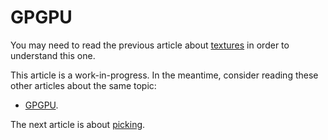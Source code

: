 # GPGPU

You may need to read the previous article about [textures](/a/webgl/textures) in order to understand this one.

This article is a work-in-progress. In the meantime, consider reading these other articles about the same topic:

- [GPGPU](https://webgl2fundamentals.org/webgl/lessons/webgl-gpgpu.html).

The next article is about [picking](/a/webgl/picking).
